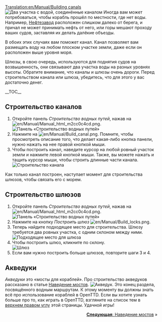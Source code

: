 [[Translation:en/Manual/Building canals]]
{{ru/Manual/Tutorial/Учебник}}
[[File:en/Manual/Canal.png|left|frame|Два участка с водой, соединённые каналом]]
Иногда вам может потребоваться, чтобы корабль прошёл по местности, где нет воды. Например, [[ru/Manual/Base Set/Industries/Нефтезавод|Нефтезавод]] расположен слишком далеко от берега, и причал не может принимать нефть от него, или горы мешают проходу ваших судов, заставляя их делать далёкие объезды.

В обоих этих случаях вам поможет канал. Канал позволяет вам размещать воду на любом плоском участке земли, даже если он расположен выше уровня моря.

Шлюзы, в свою очередь, используются для поднятия судов на возвышенность, они связывают два участка воды на разных уровнях высоты. Обратите внимание, что каналы и шлюзы очень дороги. Перед строительством канала или шлюза, убедитесь, что для этого у вас достаточно денег.
<div style="clear: left"></div>

__TOC__

<div style="clear: left"></div>
==Строительство каналов==
# Откройте панель ''Строительство водных путей'', нажав на [[File:en/Manual/Manual html m2cc0c4cd.png]].<br/>[[File:en/Manual/Dock toolbar.png|frame|none|Панель «Строительство водных путей»]]
# Нажмите на [[File:en/Manual/Build canal.png]]. Помните, чтобы просмотреть описание того, что делает какая-либо кнопка панели, нужно нажать на нее правой кнопкой мыши.
# Чтобы построить канал, наведите курсор на любой ровный участок земли и нажмите левой кнопкой мыши. Также, вы можете нажать и тащить курсор мыши, чтобы строить длинные части канала.<br/>[[File:en/Manual/Building-canals-1.png|frame|none|Строительство канала]]

Как только канал построен, наступает момент для строительства шлюзов, чтобы связать его с морем.

==Строительство шлюзов==
# Откройте панель ''Строительство водных путей'', нажав на [[File:en/Manual/Manual html m2cc0c4cd.png]].<br/>[[File:en/Manual/Dock toolbar.png|frame|none|Панель «Строительство водных путей»]]
# Нажмите на кнопку ''Построить шлюз'' [[File:en/Manual/Build locks.png]].
# Теперь найдите подходящее место для строительства. Шлюзу требуется два ровных участка, с одним склоном между ними.<br/>[[File:en/Manual/Building-canals-2.png|frame|none|Подходящее место для шлюза]]
# Чтобы построить шлюз, кликните по склону.<br/>[[File:en/Manual/Building-canals-3.png|frame|none|Шлюз]]
# Если вам нужно построить больше шлюзов, повторите шаги 3 и 4.

==Акведуки==
''Акведуки'' это «мосты для кораблей». Про строительство акведуков рассказано в статье [[ru/Manual/Наведение мостов|Наведение мостов]].
[[File:en/Manual/Aqueduct.png|frame|none|Акведук.]]
Это конец раздела, посвящённого водным маршрутам. К этому моменту вы должны знать всё про использование кораблей в OpenTTD. Если вы хотите узнать больше про то, как играть в OpenTTD, взгляните на список тем в [[#top|верхнем правом углу]] этой страницы. Удачной игры!

<span style="float: right">[[ru/Manual/Наведение мостов|'''Следующая''': Наведение мостов]] &raquo;</span>